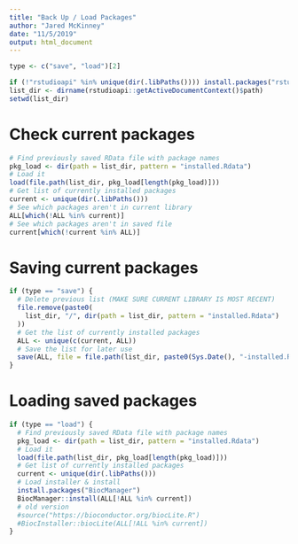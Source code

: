 ```yaml
---
title: "Back Up / Load Packages"
author: "Jared McKinney"
date: "11/5/2019"
output: html_document
---
```


```r
type <- c("save", "load")[2]

if (!"rstudioapi" %in% unique(dir(.libPaths()))) install.packages("rstudioapi")
list_dir <- dirname(rstudioapi::getActiveDocumentContext()$path)
setwd(list_dir)
```


# Check current packages

```r
# Find previously saved RData file with package names
pkg_load <- dir(path = list_dir, pattern = "installed.Rdata")
# Load it
load(file.path(list_dir, pkg_load[length(pkg_load)]))
# Get list of currently installed packages
current <- unique(dir(.libPaths()))
# See which packages aren't in current library
ALL[which(!ALL %in% current)]
# See which packages aren't in saved file
current[which(!current %in% ALL)]
```

# Saving current packages

```r
if (type == "save") {
  # Delete previous list (MAKE SURE CURRENT LIBRARY IS MOST RECENT)
  file.remove(paste0(
    list_dir, "/", dir(path = list_dir, pattern = "installed.Rdata")
  ))
  # Get the list of currently installed packages
  ALL <- unique(c(current, ALL))
  # Save the list for later use
  save(ALL, file = file.path(list_dir, paste0(Sys.Date(), "-installed.Rdata")))
}
```

# Loading saved packages

```r
if (type == "load") {
  # Find previously saved RData file with package names
  pkg_load <- dir(path = list_dir, pattern = "installed.Rdata")
  # Load it
  load(file.path(list_dir, pkg_load[length(pkg_load)]))
  # Get list of currently installed packages
  current <- unique(dir(.libPaths()))
  # Load installer & install
  install.packages("BiocManager")
  BiocManager::install(ALL[!ALL %in% current])
  # old version
  #source("https://bioconductor.org/biocLite.R")
  #BiocInstaller::biocLite(ALL[!ALL %in% current])
}
```

